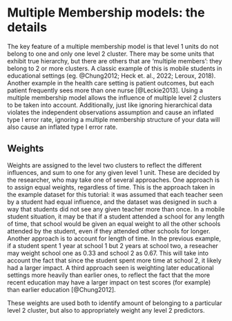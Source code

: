 # Multiple Membership models: the details

The key feature of a multiple membership model is that level 1 units do not belong to one and only one level 2 cluster.  There may be some units that exhibit true hierarchy, but there are others that are 'multiple members': they belong to 2 or more clusters.  A classic example of this is mobile students in educational settings (eg. @Chung2012; Heck et. al., 2022; Leroux, 2018).  Another example in the health care setting is patient outcomes, but each patient frequently sees more than one nurse [@Leckie2013].  Using a multiple membership model allows the influence of multiple level 2 clusters to be taken into account.  Additionally, just like ignoring hierarchical data violates the independent observations assumption and cause an inflated type I error rate, ignoring a multiple membership structure of your data will also cause an inflated type I error rate.

## Weights
Weights are assigned to the level two clusters to reflect the different influences, and sum to one for any given level 1 unit.  These are decided by the researcher, who may take one of several approaches.  One approach is to assign equal weights, regardless of time.  This is the approach taken in the example dataset for this tutorial: it was assumed that each teacher seen by a student had equal influence, and the dataset was designed in such a way that students did not see any given teacher more than once.  In a mobile student situation, it may be that if a student attended a school for any length of time, that school would be given an equal weight to all the other schools attended by the student, even if they attended other schools for longer.  Another approach is to account for length of time.  In the previous example, if a student spent 1 year at school 1 but 2 years at school two, a reseacher may weight school one as 0.33 and school 2 as 0.67.  This will take into account the fact that since the student spent more time at school 2, it likely had a larger impact.  A third approach seen is weighting later educational settings more heavily than earlier ones, to reflect the fact that the more recent education may have a larger impact on test scores (for example) than earlier education [@Chung2012].

These weights are used both to identify amount of belonging to a particular level 2 cluster, but also to appropriately weight any level 2 predictors.  




